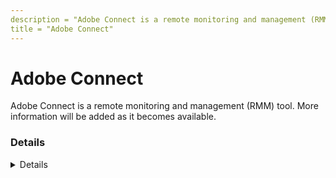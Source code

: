 ```yaml
---
description = "Adobe Connect is a remote monitoring and management (RMM) tool. More information will be added as it becomes available."
title = "Adobe Connect"
---
```




# Adobe Connect

Adobe Connect is a remote monitoring and management (RMM) tool. More information will be added as it becomes available.

### Details
<Details author={""}
         category={""}
         created={""}
         website={""}
         lastModified={"2/27/2024"}
         privileges={""}
         free={ false }
         verification={ false }
/>

#### Installation Paths
<Card code={ ["ConnectAppSetup*.exe", "ConnectShellSetup*.exe", "Connect.exe", "ConnectDetector.exe"] }/>





### Forensic Artifacts




#### Network Artifacts
<EuiSpacer size="xl"/>
<NetworkArtifactsTable data={ [{"Description": "Known remote domains", "Domains": ["*.adobeconnect.com"], "Ports": []}] }/>




### Detections
- Detects potential network activity of Adobe Connect RMM tool
  - [Sigma Rule](https://github.com/magicsword-io/LOLRMM/blob/main/detections/sigma/adobe_connect_network_sigma.yml)
- Detects potential processes activity of Adobe Connect RMM tool
  - [Sigma Rule](https://github.com/magicsword-io/LOLRMM/blob/main/detections/sigma/adobe_connect_processes_sigma.yml)

### References
- [https://helpx.adobe.com/adobe-connect/firewall-proxy-server-configuration-adobe-connect.html](https://helpx.adobe.com/adobe-connect/firewall-proxy-server-configuration-adobe-connect.html)

